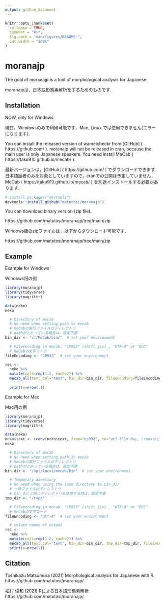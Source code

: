 ```yaml
---
output: github_document
---
```


```r
knitr::opts_chunk$set(
  collapse = TRUE,
  comment = "#>",
  fig.path = "man/figures/README-",
  out.width = "100%"
)
```

# moranajp

The goal of moranajp is a tool of morphological analysis for Japanese. 

moranajpは，日本語形態素解析をするためのものです．


## Installation

NOW, only for Windows. 

現在，Windowsのみで利用可能です．Mac, Linux では使用できません(エラーになります)．


You can install the released version of wameicheckr from [GitHub] ( https://github.com/ ). 
moranajp will not be released in cran, because the main user is only Japanese speakers. 
You need install MeCab ( https://taku910.github.io/mecab/ ). 

最新バージョンは，[GitHub] ( https://github.com/ ) でダウンロードできます．
日本語話者のみを対象としていますので，cranでの公開は予定していません．
MeCab ( https://taku910.github.io/mecab/ ) を別途インストールする必要があります．

``` r
# install.packages("devtools")
devtools::install_github("matutosi/moranajp")
```

You can download binary version (zip file). 

https://github.com/matutosi/moranajp/tree/main/zip

Windows版のzipファイルは，以下からダウンロード可能です．

https://github.com/matutosi/moranajp/tree/main/zip



## Example

Example for Windows

Windows用の例

``` r
library(moranajp)
library(tidyverse)
library(magrittr)

data(neko)
neko

  # Directory of mecab
  # No need when setting path to mecab
  # MeCabの実行ファイルのディレクトリ
  # pathがとおっている場合は，設定不要
bin_dir <- "c:/MeCab/bin/"  # set your environment

  # Fileencoding in mecab. "CP932" (shift_jis) , "UTF-8" or "EUC"
  # MeCabの文字コード
fileEncoding <- "CP932"  # set your environment

res <- 
  neko %>%
  mutate(cols=rep(1:2, each=2)) %>%
  mecab_all(text_col="text", bin_dir=bin_dir, fileEncoding=fileEncoding) %>%
  
  print(n=nrow(.))
```


Example for Mac

Mac用の例

``` r
library(moranajp)
library(tidyverse)
library(magrittr)

data(neko)
neko$text <- iconv(neko$text, from="cp932", to="utf-8")# Mac, LinuxなどUTF-8の場合
neko

  # Directory of mecab
  # No need when setting path to mecab
  # MeCabの実行ファイルのディレクトリ
  # pathがとおっている場合は，設定不要
bin_dir <- "/opt/local/mecab/bin"  # set your environment

  # Temporary directory
  # No need when using the same directory to bin_dir
  # 一時ファイルのディレクトリ
  # bin_dirと同じディレクトリを使用する時は，設定不要
tmp_dir <- "/tmp/"

  # Fileencoding in mecab. "CP932" (shift_jis) , "UTF-8" or "EUC"
  # MeCabの文字コード
fileEncoding <- "utf-8"  # set your environment

  # column names of output
res <- 
  neko %>%
  mutate(cols=rep(1:2, each=2)) %>%
  mecab_all(text_col="text", bin_dir=bin_dir, tmp_dir=tmp_dir, fileEncoding=fileEncoding) %>%
  print(n=nrow(.))
```


## Citation

Toshikazu Matsumura (2021) Morphological analysis for Japanese with R. https://github.com/matutosi/moranajp/.

松村 俊和 (2021) Rによる日本語形態素解析. https://github.com/matutosi/moranajp/.
